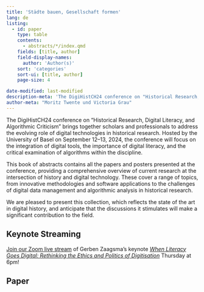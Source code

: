 ```yaml
---
title: 'Städte bauen, Gesellschaft formen'
lang: de
listing:
  - id: paper
    type: table
    contents:
      - abstracts/*/index.qmd
    fields: [title, author]
    field-display-names: 
      author: 'Author(s)'
    sort: 'categories'
    sort-ui: [title, author]
    page-size: 4

date-modified: last-modified
description-meta: 'The DigiHistCH24 conference on "Historical Research, Digital Literacy, and Algorithmic Criticism," hosted by the University of Basel on September 12-13, 2024, explores the integration of digital tools and the critical role of algorithms in historical research. This book of abstracts features all presented papers, offering insights into cutting-edge methodologies, software applications, and challenges in digital history.'
author-meta: "Moritz Twente und Victoria Grau"
---
```


The DigiHistCH24 conference on "Historical Research, Digital Literacy, and Algorithmic Criticism" brings together scholars and professionals to address the evolving role of digital technologies in historical research. Hosted by the University of Basel on September 12--13, 2024, the conference will focus on the integration of digital tools, the importance of digital literacy, and the critical examination of algorithms within the discipline.

This book of abstracts contains all the papers and posters presented at the conference, providing a comprehensive overview of current research at the intersection of history and digital technology. These cover a range of topics, from innovative methodologies and software applications to the challenges of digital data management and algorithmic analysis in historical research.

We are pleased to present this collection, which reflects the state of the art in digital history, and anticipate that the discussions it stimulates will make a significant contribution to the field.

::: {.callout-note}
## Keynote Streaming

[Join our Zoom live stream](https://unibas.zoom.us/j/67126379145) of Gerben Zaagsma's keynote [*When Literacy Goes Digital: Rethinking the Ethics and Politics of Digitisation*](https://digihistch24.github.io/book-of-abstracts/submissions/keynote/) Thursday at 6pm!
:::

## Paper

:::{#paper}
:::